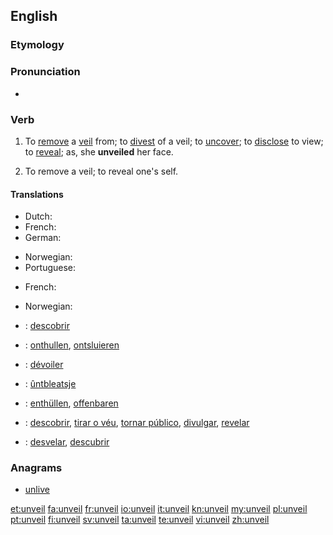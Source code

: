 ==English==

===Etymology===
{{prefix|un|veil}}

===Pronunciation===
* {{rhymes|eɪl}}

===Verb===
{{en-verb}}

# {{transitive}} To [[remove]] a [[veil]] from; to [[divest]] of a veil; to [[uncover]]; to [[disclose]] to view; to [[reveal]]; as, she '''unveiled''' her face.
# {{intransitive}} To remove a veil; to reveal one's self.

====Translations====
{{trans-top|to uncover}}
* Dutch: {{t|nl|onthullen}}
* French: {{t|fr|dévoiler}}
* German: {{t+|de|enthüllen}}
{{trans-mid}}
* Norwegian: {{t|no|avdekke}}
* Portuguese: {{t+|pt|revelar}}
{{trans-bottom}}

{{trans-top|to reveal one's self}}
* French: {{t|fr|révéler}}
{{trans-mid}}
* Norwegian: {{t|no|blottstille}}
{{trans-bottom}}

{{checktrans-top}}
* {{ttbc|ca}}: [[descobrir]]
* {{ttbc|nl}}: [[onthullen]], [[ontsluieren]]
* {{ttbc|fr}}: [[dévoiler]]
* {{ttbc|fy}}: [[ûntbleatsje]]
{{trans-mid}}
* {{ttbc|de}}: [[enthüllen]], [[offenbaren]]
* {{ttbc|pt}}: [[descobrir]], [[tirar o véu]], [[tornar público]], [[divulgar]], [[revelar]]
* {{ttbc|es}}: [[desvelar]], [[descubrir]]
{{trans-bottom}}

===Anagrams===
* [[unlive#English|unlive]]

[[et:unveil]]
[[fa:unveil]]
[[fr:unveil]]
[[io:unveil]]
[[it:unveil]]
[[kn:unveil]]
[[my:unveil]]
[[pl:unveil]]
[[pt:unveil]]
[[fi:unveil]]
[[sv:unveil]]
[[ta:unveil]]
[[te:unveil]]
[[vi:unveil]]
[[zh:unveil]]